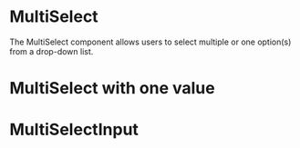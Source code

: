 
<Meta of={MultiSelectStories} />

# MultiSelect

The MultiSelect component allows users to select multiple or one option(s) from a drop-down list.

<Canvas of={MultiSelectStories.MultiSelectStory} />
<Controls of={MultiSelectStories.MultiSelectStory} />

# MultiSelect with one value

<Canvas of={MultiSelectStories.MultiSelectOneValueStory} />
<Controls of={MultiSelectStories.MultiSelectOneValueStory} />

# MultiSelectInput

<Canvas of={MultiSelectStories.MultiSelectInputStory} />
<Controls of={MultiSelectStories.MultiSelectInputStory} />
